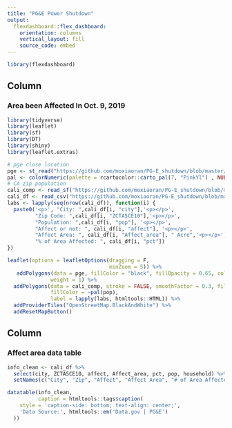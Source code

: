 ```yaml
---
title: "PG&E Power Shutdown"
output: 
  flexdashboard::flex_dashboard:
    orientation: columns
    vertical_layout: fill
    source_code: embed
---
```


```r
library(flexdashboard)
```

Column {data-width=650}
-----------------------------------------------------------------------

### Area been Affected In Oct. 9, 2019

```r
library(tidyverse)
library(leaflet)
library(sf)
library(DT)
library(shiny)
library(leaflet.extras)

# pge close location
pge <- st_read("https://github.com/moxiaoran/PG-E_shutdown/blob/master/data/cali_comp.csv")
pal <- colorNumeric(palette = rcartocolor::carto_pal(7, "PinkYl") , NULL)
# CA zip population
cali_comp <- read_sf("https://github.com/moxiaoran/PG-E_shutdown/blob/master/data/cali_comp.gpkg")
cali_df <- read_csv("https://github.com/moxiaoran/PG-E_shutdown/blob/master/data/cali_comp.csv")
labs <- lapply(seq(nrow(cali_df)), function(i) {
  paste0('<p>', "City: ",cali_df[i, "city"],'<p></p>',
         "Zip Code: ",cali_df[i, "ZCTA5CE10"],'<p></p>',
         "Population: ",cali_df[i, "pop"], '<p></p>',
         "Affect or not: ", cali_df[i, "affect"], '<p></p>',
         "Affect Area: ", cali_df[i, "Affect_area"], " Acre",'<p></p>',
         "% of Area Affected: ", cali_df[i, "pct"])
})
```

```r
leaflet(options = leafletOptions(dragging = F,
                                 minZoom = 5)) %>%
   addPolygons(data = pge, fillColor = "black", fillOpacity = 0.65, color = "black", 
              weight = 1) %>%
  addPolygons(data = cali_comp, stroke = FALSE, smoothFactor = 0.3, fillOpacity = 0.7, color = "#03F", 
              fillColor = ~pal(pop),
              label = lapply(labs, htmltools::HTML)) %>%
  addProviderTiles("OpenStreetMap.BlackAndWhite") %>%
  addResetMapButton()
```


Column {data-width=350}
-----------------------------------------------------------------------

### Affect area data table

```r

info_clean <- cali_df %>%
  select(city, ZCTA5CE10, affect, Affect_area, pct, pop, household) %>%
  setNames(c("City", "Zip", "Affect", "Affect Area", "# of Area Affected", "Population", "# Household"))

datatable(info_clean,
          caption = htmltools::tags$caption(
    style = 'caption-side: bottom; text-align: center;',
    'Data Source:', htmltools::em('Data.gov | PG&E')
  ))

```



